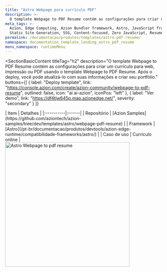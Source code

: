 ```yaml
---
title: "Astro Webpage para currículo PDF"
description: >-
  O template Webpage to PDF Resume contém as configurações para criar um currículo para web, impressão ou PDF usando o template Webpage to PDF Resume. Após o deploy, você pode atualizá-lo com suas informações e criar seu portfólio.
meta_tags: >-
  Azion, Edge Computing, Azion Bundler framework, Astro, JavaScript frameworks,
  Static Site Generation, SSG, Content-focused, Zero JavaScript, Resume
permalink: /documentacao/produtos/templates/astro-pdf-resume/
namespace: documentation_template_landing_astro_pdf_resume
menu_namespace: runtimeMenu
---
```



<SectionBasicContent
  titleTag="h2"
  description="O template Webpage to PDF Resume contém as configurações para criar um currículo para web, impressão ou PDF usando o template Webpage to PDF Resume. Após o deploy, você pode atualizá-lo com suas informações e criar seu portfólio."
  buttons={[
    { label: "Deploy template", link: "https://console.azion.com/create/azion-community/webpage-to-pdf-resume", outlined: false, icon: "ai ai-azion", iconPos: "left" },
    { label: "Ver demo", link: "https://df4tjw645p.map.azionedge.net/", severity: "secondary" }
  ]}
>
  <Fragment slot="content">
    <div style="flex: 1; min-width: 300px;">
      | Item | Detalhes |
      |:----------|:------|
      | Repositório | [Azion Samples](https://github.com/aziontech/azion-samples/tree/dev/templates/astro/webpage-pdf-resume) |
      | Framework | [Astro](/pt-br/documentacao/produtos/devtools/azion-edge-runtime/compatibilidade-frameworks/astro/) |
      | Caso de uso | Currículo online |
    </div>
    <div style="display: flex; justify-content: center; align-items: center; flex: 1;">
      <img src="/assets/docs/images/uploads/template-showcase/astro/asto-pdf-resume.png" width="400" alt="Astro Webpage to pdf resume" style="min-width: 100%; max-width: 100%; height: auto;" />
    </div>
  </Fragment>
</SectionBasicContent>
